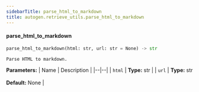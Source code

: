 ```yaml
---
sidebarTitle: parse_html_to_markdown
title: autogen.retrieve_utils.parse_html_to_markdown
---
```


<code class="doc-symbol doc-symbol-heading doc-symbol-function"></code>
#### parse_html_to_markdown

```python
parse_html_to_markdown(html: str, url: str = None) -> str
```

    Parse HTML to markdown.

<b>Parameters:</b>
| Name | Description |
|--|--|
| `html` | **Type:** str |
| `url` | **Type:** str<br/><br/>**Default:** None |

<br />